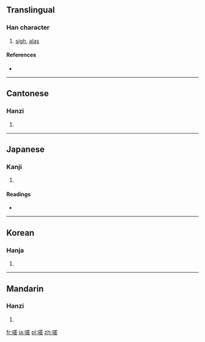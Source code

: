 ==Translingual==

===Han character===
{{Han char|rn=30|rad=口|as=10|sn=13|four=6801<sub>1</sub>|canj=口廿手一 (RTQM)}}

# [[sigh]], [[alas]]

====References====
* {{Han ref|kx=0203.210|dkj=04102|dj=0426.040|hdz=10661.010|uh=55DF|ud=21983|bh=B6D8|bd=46808}}

----

==Cantonese==

===Hanzi===
{{yue-hanzi|jyut=|y=je1}}

# {{defn|Cantonese}}

----

==Japanese==

===Kanji===
{{ja-kanji|grade=|rs=口10}}

# {{defn|Japanese}}

====Readings====
* {{ja-readings|on=[[さ]] (sa), [[しゃ]] (sha)|kun=[[あう]] (au), [[なげく]] (nageku)}}

----

==Korean==

===Hanja===
{{ko-hanja|hangeul=차|rv=cha|mr=ch'a}}

# {{defn|Korean}}

----

==Mandarin==

===Hanzi===
{{cmn-hanzi|pin=[[jiē]] ([[jie1]])|wg=chieh<sup>1</sup>}}

# {{defn|Mandarin}}

[[fr:嗟]]
[[ja:嗟]]
[[pl:嗟]]
[[zh:嗟]]
